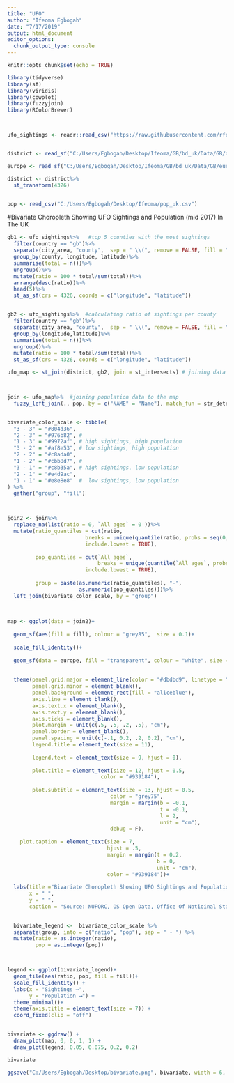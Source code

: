 ```yaml
---
title: "UFO"
author: "Ifeoma Egbogah"
date: "7/17/2019"
output: html_document
editor_options: 
  chunk_output_type: console
---
```


```r
knitr::opts_chunk$set(echo = TRUE)
```



```r

library(tidyverse)
library(sf)
library(viridis)
library(cowplot)
library(fuzzyjoin)
library(RColorBrewer)



ufo_sightings <- readr::read_csv("https://raw.githubusercontent.com/rfordatascience/tidytuesday/master/data/2019/2019-06-25/ufo_sightings.csv")


district <- read_sf("C:/Users/Egbogah/Desktop/Ifeoma/GB/bd_uk/Data/GB/district_borough_unitary_region.shp")

europe <- read_sf("C:/Users/Egbogah/Desktop/Ifeoma/GB/bd_uk/Data/GB/european_region_region.shp")

district <- district%>%
  st_transform(4326)


pop <- read_csv("C:/Users/Egbogah/Desktop/Ifeoma/pop_uk.csv")


```


#Bivariate Choropleth Showing UFO Sightings and Population (mid 2017) In The UK
```r

gb1 <- ufo_sightings%>%   #top 5 counties with the most sightings
  filter(country == "gb")%>%
  separate(city_area, "county",  sep = " \\(", remove = FALSE, fill = "right")%>%
  group_by(county, longitude, latitude)%>%
  summarise(total = n())%>%
  ungroup()%>%
  mutate(ratio = 100 * total/sum(total))%>%
  arrange(desc(ratio))%>%
  head(5)%>%
  st_as_sf(crs = 4326, coords = c("longitude", "latitude"))


gb2 <- ufo_sightings%>%  #calculating ratio of sightings per county
  filter(country == "gb")%>%
  separate(city_area, "county",  sep = " \\(", remove = FALSE, fill = "right")%>%
  group_by(longitude,latitude)%>%
  summarise(total = n())%>%
  ungroup()%>%
  mutate(ratio = 100 * total/sum(total))%>%
  st_as_sf(crs = 4326, coords = c("longitude", "latitude"))

ufo_map <- st_join(district, gb2, join = st_intersects) # joining data to the map



join <- ufo_map%>%  #joining population data to the map
  fuzzy_left_join(., pop, by = c("NAME" = "Name"), match_fun = str_detect)


bivariate_color_scale <- tibble(
  "3 - 3" = "#804d36",
  "2 - 3" = "#976b82", #
  "1 - 3" = "#9972af", # high sightings, high population
  "3 - 2" = "#af8e53", # low sightings, high population
  "2 - 2" = "#c8ada0",
  "1 - 2" = "#cbb8d7", # 
  "3 - 1" = "#c8b35a", # high sightings, low population
  "2 - 1" = "#e4d9ac",
  "1 - 1" = "#e8e8e8"  #  low sightings, low population
) %>%
  gather("group", "fill")



join2 <- join%>%
  replace_na(list(ratio = 0, `All ages` = 0 ))%>%
  mutate(ratio_quantiles = cut(ratio,
                         breaks = unique(quantile(ratio, probs = seq(0, 1, length.out = 6))),
                         include.lowest = TRUE),
         
         pop_quantiles = cut(`All ages`,
                             breaks = unique(quantile(`All ages`, probs = seq(0, 1, length.out = 4))),
                         include.lowest = TRUE),
         
         group = paste(as.numeric(ratio_quantiles), "-",
                       as.numeric(pop_quantiles)))%>%
  left_join(bivariate_color_scale, by = "group")

  
 
map <- ggplot(data = join2)+
  
  geom_sf(aes(fill = fill), colour = "grey85",  size = 0.1)+
  
  scale_fill_identity()+
  
  geom_sf(data = europe, fill = "transparent", colour = "white", size = 0.7)+
  
  
  theme(panel.grid.major = element_line(color = "#dbdbd9", linetype = "dashed", size = 0.2),
        panel.grid.minor = element_blank(),
        panel.background = element_rect(fill = "aliceblue"),
        axis.line = element_blank(),
        axis.text.x = element_blank(),
        axis.text.y = element_blank(),
        axis.ticks = element_blank(),
        plot.margin = unit(c(.5, .5, .2, .5), "cm"),
        panel.border = element_blank(),
        panel.spacing = unit(c(-.1, 0.2, .2, 0.2), "cm"),
        legend.title = element_text(size = 11),
        
        legend.text = element_text(size = 9, hjust = 0),
    
        plot.title = element_text(size = 12, hjust = 0.5,
                              color = "#939184"),
    
        plot.subtitle = element_text(size = 13, hjust = 0.5,
                                 color = "grey75",
                                 margin = margin(b = -0.1,
                                                 t = -0.1,
                                                 l = 2,
                                                 unit = "cm"),
                                 debug = F),
    
    plot.caption = element_text(size = 7,
                                hjust = .5,
                                margin = margin(t = 0.2,
                                                b = 0,
                                                unit = "cm"),
                                color = "#939184"))+
  
  labs(title ="Bivariate Choropleth Showing UFO Sightings and Population (mid 2017) In The UK",
       x = " ",
       y = " ",
       caption = "Source: NUFORC, OS Open Data, Office Of Natioinal Statistics (ONS) | Visualization: Ifeoma Egbogah")

    
  bivariate_legend <-  bivariate_color_scale %>%
  separate(group, into = c("ratio", "pop"), sep = " - ") %>%
  mutate(ratio = as.integer(ratio),
         pop = as.integer(pop))



legend <- ggplot(bivariate_legend)+
  geom_tile(aes(ratio, pop, fill = fill))+
  scale_fill_identity() +
  labs(x = "Sightings ⟶️",
       y = "Population ⟶️") +
  theme_minimal()+
  theme(axis.title = element_text(size = 7)) +
  coord_fixed(clip = "off")
 

bivariate <- ggdraw() +
  draw_plot(map, 0, 0, 1, 1) +
  draw_plot(legend, 0.05, 0.075, 0.2, 0.2)

bivariate

ggsave("C:/Users/Egbogah/Desktop/bivariate.png", bivariate, width = 6, height = 6)

```